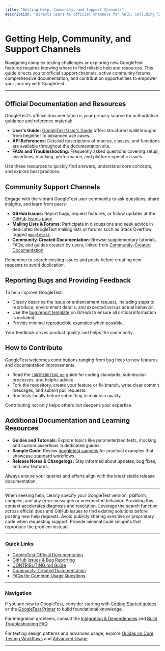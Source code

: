 ```yaml
---
title: "Getting Help, Community, and Support Channels"
description: "Directs users to official channels for help, including links to community forums, mailing lists, reporting bugs, and contributing guides. Outlines where to find additional documentation, FAQs, and best places to seek advice or collaborate."
---
```


# Getting Help, Community, and Support Channels

Navigating complex testing challenges or exploring new GoogleTest features requires knowing where to find reliable help and resources. This guide directs you to official support channels, active community forums, comprehensive documentation, and contribution opportunities to empower your journey with GoogleTest.

---

## Official Documentation and Resources

GoogleTest's official documentation is your primary source for authoritative guidance and reference material:

- **User's Guide:** [GoogleTest User's Guide](https://google.github.io/googletest/) offers structured walkthroughs from beginner to advanced use cases.
- **API References:** Detailed descriptions of macros, classes, and functions are available throughout the documentation site.
- **FAQs and Troubleshooting:** Frequently asked questions covering setup, assertions, mocking, performance, and platform-specific issues.

Use these resources to quickly find answers, understand core concepts, and explore best practices.

## Community Support Channels

Engage with the vibrant GoogleTest user community to ask questions, share insights, and learn from peers:

- **GitHub Issues:** Report bugs, request features, or follow updates at the [GitHub Issues page](https://github.com/google/googletest/issues).
- **Mailing Lists & Forums:** Participate in discussions and seek advice in dedicated GoogleTest mailing lists or forums such as Stack Overflow tagged [`googletest`](https://stackoverflow.com/questions/tagged/googletest).
- **Community-Created Documentation:** Browse supplementary tutorials, FAQs, and guides created by users, linked from [Community-Created Documentation](docs/community_created_documentation.md).

Remember to search existing issues and posts before creating new requests to avoid duplication.

## Reporting Bugs and Providing Feedback

To help improve GoogleTest:

- Clearly describe the issue or enhancement request, including steps to reproduce, environment details, and expected versus actual behavior.
- Use the [bug report template](https://github.com/google/googletest/issues/new?template=bug_report.md) on GitHub to ensure all critical information is included.
- Provide minimal reproducible examples when possible.

Your feedback drives product quality and helps the community.

## How to Contribute

GoogleTest welcomes contributions ranging from bug fixes to new features and documentation improvements.

- Read the [`CONTRIBUTING.md`](https://github.com/google/googletest/blob/main/CONTRIBUTING.md) guide for coding standards, submission processes, and helpful advice.
- Fork the repository, create your feature or fix branch, write clear commit messages, and submit pull requests.
- Run tests locally before submitting to maintain quality.

Contributing not only helps others but deepens your expertise.

## Additional Documentation and Learning Resources

- **Guides and Tutorials:** Explore topics like parameterized tests, mocking, and custom assertions in dedicated guides.
- **Sample Code:** Review [googletest samples](docs/samples.md) for practical examples that showcase standard workflows.
- **Release Notes & Changelogs:** Stay informed about updates, bug fixes, and new features.

Always ensure your queries and efforts align with the latest stable release documentation.

---

<Tip>
When seeking help, clearly specify your GoogleTest version, platform, compiler, and any error messages or unexpected behavior. Providing this context accelerates diagnosis and resolution.
</Tip>

<Note>
Leverage the search function across official docs and GitHub issues to find existing solutions before posting new help requests.
</Note>

<Warning>
Avoid publicly sharing sensitive or proprietary code when requesting support. Provide minimal code snippets that reproduce the problem instead.
</Warning>

---

### Quick Links

- [GoogleTest Official Documentation](https://google.github.io/googletest/)
- [GitHub Issues & Bug Reporting](https://github.com/google/googletest/issues)
- [CONTRIBUTING.md Guide](https://github.com/google/googletest/blob/main/CONTRIBUTING.md)
- [Community-Created Documentation](docs/community_created_documentation.md)
- [FAQs for Common Usage Questions](faq.md)

---

### Navigation

If you are new to GoogleTest, consider starting with [Getting Started guides](getting-started/README.md) or the [GoogleTest Primer](docs/primer.md) to build foundational knowledge.

For integration problems, consult the [Integration & Dependencies](overview/framework-architecture-concepts/integration-and-dependencies.md) and [Build Troubleshooting FAQ](faq/integration-and-support/build-integration-troubleshooting.md).

For testing design patterns and advanced usage, explore [Guides on Core Testing Workflows](guides/core-workflow/getting-started-tests.md) and [Advanced Usage](guides/advanced-usage/).

---